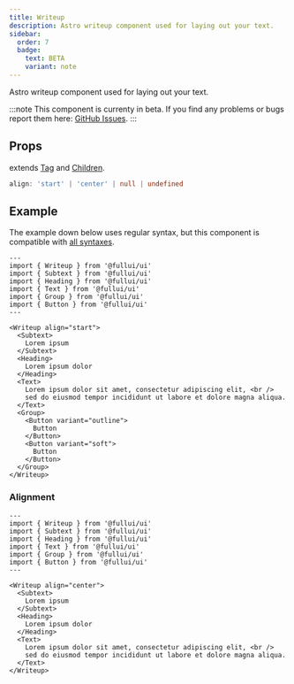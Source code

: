 ```yaml
---
title: Writeup
description: Astro writeup component used for laying out your text.
sidebar: 
  order: 7
  badge:
    text: BETA
    variant: note
---
```



Astro writeup component used for laying out your text.

:::note
This component is currenty in beta.
If you find any problems or bugs report them here: [GitHub Issues](https://github.com/fullui/ui/issues).
:::

## Props
extends [Tag](/utility/tag) and [Children](/utility/children).
```ts
align: 'start' | 'center' | null | undefined
```

## Example
The example down below uses regular syntax, but this component is compatible with [all syntaxes](/guides/components#syntax).

```astro live
---
import { Writeup } from '@fullui/ui'
import { Subtext } from '@fullui/ui'
import { Heading } from '@fullui/ui'
import { Text } from '@fullui/ui'
import { Group } from '@fullui/ui'
import { Button } from '@fullui/ui'
---

<Writeup align="start">
  <Subtext>
    Lorem ipsum
  </Subtext>
  <Heading>
    Lorem ipsum dolor
  </Heading>
  <Text>
    Lorem ipsum dolor sit amet, consectetur adipiscing elit, <br />
    sed do eiusmod tempor incididunt ut labore et dolore magna aliqua.
  </Text>
  <Group>
    <Button variant="outline">
      Button
    </Button>
    <Button variant="soft">
      Button
    </Button>
  </Group>
</Writeup>
```

### Alignment
```astro live
---
import { Writeup } from '@fullui/ui'
import { Subtext } from '@fullui/ui'
import { Heading } from '@fullui/ui'
import { Text } from '@fullui/ui'
import { Group } from '@fullui/ui'
import { Button } from '@fullui/ui'
---

<Writeup align="center">
  <Subtext>
    Lorem ipsum
  </Subtext>
  <Heading>
    Lorem ipsum dolor
  </Heading>
  <Text>
    Lorem ipsum dolor sit amet, consectetur adipiscing elit, <br />
    sed do eiusmod tempor incididunt ut labore et dolore magna aliqua.
  </Text>
</Writeup>
```
